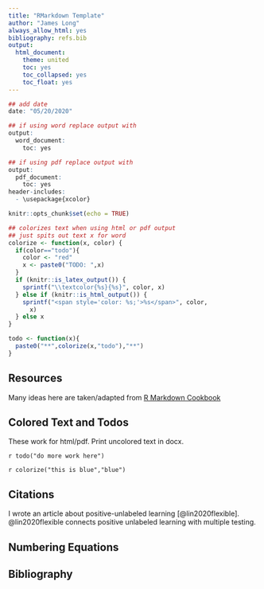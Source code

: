 ```yaml
---
title: "RMarkdown Template"
author: "James Long"
always_allow_html: yes
bibliography: refs.bib
output:
  html_document:
    theme: united
    toc: yes
    toc_collapsed: yes
    toc_float: yes
---
```


```r
## add date
date: "05/20/2020"

## if using word replace output with
output:
  word_document:
    toc: yes

## if using pdf replace output with
output:
  pdf_document:
    toc: yes
header-includes:
  - \usepackage{xcolor}
```

```r
knitr::opts_chunk$set(echo = TRUE)

## colorizes text when using html or pdf output
## just spits out text x for word
colorize <- function(x, color) {
  if(color=="todo"){
    color <- "red"
    x <- paste0("TODO: ",x)
  }
  if (knitr::is_latex_output()) {
    sprintf("\\textcolor{%s}{%s}", color, x)
  } else if (knitr::is_html_output()) {
    sprintf("<span style='color: %s;'>%s</span>", color, 
      x)
  } else x
}

todo <- function(x){
  paste0("**",colorize(x,"todo"),"**")
}
```

## Resources

Many ideas here are taken/adapted from [R Markdown Cookbook](https://bookdown.org/yihui/rmarkdown-cookbook/)

## Colored Text and Todos

These work for html/pdf. Print uncolored text in docx.

`r todo("do more work here")`

`r colorize("this is blue","blue")`


## Citations

I wrote an article about positive-unlabeled learning [@lin2020flexible]. @lin2020flexible connects positive unlabeled learning with multiple testing.

## Numbering Equations

## Bibliography
